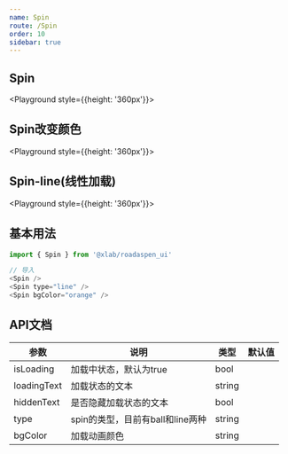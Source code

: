 ```yaml
---
name: Spin
route: /Spin
order: 10
sidebar: true
---
```



## Spin

<Playground style={{height: '360px'}}>
    <Spin />
</Playground>

## Spin改变颜色

<Playground style={{height: '360px'}}>
    <Spin bgColor="orange" />
</Playground>

## Spin-line(线性加载)

<Playground style={{height: '360px'}}>
    <Spin type="line" />
</Playground>

## 基本用法

``` js
import { Spin } from '@xlab/roadaspen_ui'

// 导入
<Spin />
<Spin type="line" />
<Spin bgColor="orange" />
```

## API文档
|  参数  |  说明  |  类型  |  默认值  |
|  ---   |  ---  |  ---  |  ---  |
|  isLoading  |  加载中状态，默认为true  |  bool  |  |
|  loadingText  |  加载状态的文本  |  string  |  |
|  hiddenText  |  是否隐藏加载状态的文本  |  bool  |  |
|  type  |  spin的类型，目前有ball和line两种  |  string  |  |
|  bgColor  |  加载动画颜色  |  string  |  |
